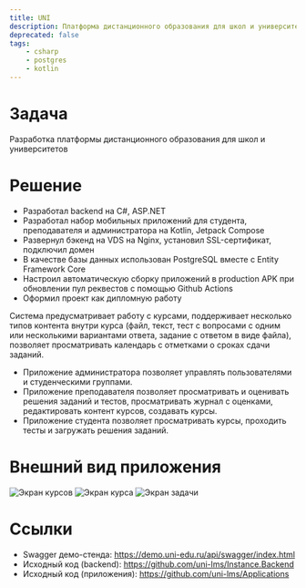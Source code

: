 ```yaml
---
title: UNI
description: Платформа дистанционного образования для школ и университетов
deprecated: false
tags:
    - csharp
    - postgres
    - kotlin
---
```



# Задача

Разработка платформы дистанционного образования для школ и университетов

# Решение

-   Разработал backend на C#, ASP.NET
-   Разработал набор мобильных приложений для студента, преподавателя и администратора на Kotlin, Jetpack Compose
-   Развернул бэкенд на VDS на Nginx, установил SSL-сертификат, подключил домен
-   В качестве базы данных использован PostgreSQL вместе с Entity Framework Core
-   Настроил автоматическую сборку приложений в production APK при обновлении пул реквестов с помощью Github Actions
-   Оформил проект как дипломную работу

Система предусматривает работу с курсами, поддерживает несколько типов контента внутри курса (файл, текст, тест с вопросами с одним или несколькими вариантами ответа, задание с ответом в виде файла), позволяет просматривать календарь с отметками о сроках сдачи заданий.

-   Приложение администратора позволяет управлять пользователями и студенческими группами.
-   Приложение преподавателя позволяет просматривать и оценивать решения заданий и тестов, просматривать журнал с оценками, редактировать контент курсов, создавать курсы.
-   Приложение студента позволяет просматривать курсы, проходить тесты и загружать решения заданий.

# Внешний вид приложения

<div class="flex flex-col justify-center md:flex-row">
    <Image src={courses} alt="Экран курсов" />
    <Image src={course} alt="Экран курса" />
    <Image src={assignment} alt="Экран задачи" />
</div>

# Ссылки

-   Swagger демо-стенда: https://demo.uni-edu.ru/api/swagger/index.html
-   Исходный код (backend): https://github.com/uni-lms/Instance.Backend
-   Исходный код (приложения): https://github.com/uni-lms/Applications
